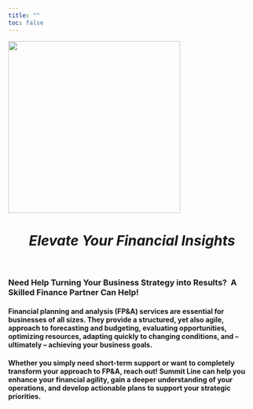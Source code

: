 ```yaml
---
title: ""
toc: false
---
```


![](images/Logo_large.svg){height=350 fig-align="center"}

# *Elevate Your Financial Insights* {style="text-align: center;"}
<br>

### Need Help Turning Your Business Strategy into Results? &nbsp;A Skilled Finance Partner Can Help!

#### Financial planning and analysis (FP&A) services are essential for businesses of all sizes. They provide a structured, yet also agile, approach to forecasting and budgeting, evaluating opportunities, optimizing resources, adapting quickly to changing conditions, and -- ultimately -- achieving your business goals. {style="text-align: left;"}

#### Whether you simply need short-term support or want to completely transform your approach to FP&A, reach out! Summit Line can help you enhance your financial agility, gain a deeper understanding of your operations, and develop actionable plans to support your strategic priorities. {style="text-align: left;"}
